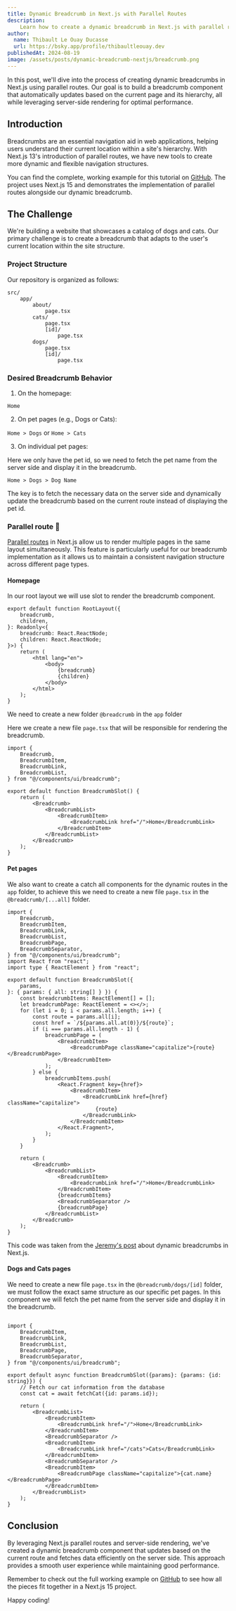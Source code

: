 ```yaml
---
title: Dynamic Breadcrumb in Next.js with Parallel Routes
description:
    Learn how to create a dynamic breadcrumb in Next.js with parallel routes.
author:
  name: Thibault Le Ouay Ducasse
  url: https://bsky.app/profile/thibaultleouay.dev
publishedAt: 2024-08-19
image: /assets/posts/dynamic-breadcrumb-nextjs/breadcrumb.png
---
```


In this post, we'll dive into the process of creating dynamic breadcrumbs in Next.js using parallel routes. Our goal is to build a breadcrumb component that automatically updates based on the current page and its hierarchy, all while leveraging server-side rendering for optimal performance.

## Introduction

Breadcrumbs are an essential navigation aid in web applications, helping users understand their current location within a site's hierarchy. With Next.js 13's introduction of parallel routes, we have new tools to create more dynamic and flexible navigation structures.


You can find the complete, working example for this tutorial on [GitHub](https://github.com/openstatusHQ/nextjs-dynamic-breadcrumb/). The project uses Next.js 15 and demonstrates the implementation of parallel routes alongside our dynamic breadcrumb.


## The Challenge

We're building a website that showcases a catalog of dogs and cats. Our primary challenge is to create a breadcrumb that adapts to the user's current location within the site structure.

### Project Structure

Our repository is organized as follows:


```
src/
    app/
        about/
            page.tsx
        cats/
            page.tsx
            [id]/
                page.tsx
        dogs/
            page.tsx
            [id]/
                page.tsx
```


### Desired Breadcrumb Behavior


1. On the homepage:

`Home`

2. On pet pages (e.g., Dogs or Cats):

`Home > Dogs` or `Home > Cats`

3. On individual pet pages:

Here we only have the pet id, so we need to fetch the pet name from the server side and display it in the breadcrumb.

`Home > Dogs > Dog Name`

The key is to fetch the necessary data on the server side and dynamically update the breadcrumb based on the current route instead of displaying the pet id.



### Parallel route 🚀

[Parallel routes](https://nextjs.org/docs/app/building-your-application/routing/parallel-routes) in Next.js allow us to render multiple pages in the same layout simultaneously. This feature is particularly useful for our breadcrumb implementation as it allows us to maintain a consistent navigation structure across different page types.


#### Homepage

In our root layout  we will use slot to render the breadcrumb component.

```tsx
export default function RootLayout({
	breadcrumb,
	children,
}: Readonly<{
	breadcrumb: React.ReactNode;
	children: React.ReactNode;
}>) {
	return (
		<html lang="en">
			<body>
				{breadcrumb}
				{children}
			</body>
		</html>
	);
}
```

We need to create a new folder `@breadcrumb` in the `app` folder

Here we create a new file `page.tsx` that will be responsible for rendering the breadcrumb.

```tsx
import {
	Breadcrumb,
	BreadcrumbItem,
	BreadcrumbLink,
	BreadcrumbList,
} from "@/components/ui/breadcrumb";

export default function BreadcrumbSlot() {
	return (
		<Breadcrumb>
			<BreadcrumbList>
				<BreadcrumbItem>
					<BreadcrumbLink href="/">Home</BreadcrumbLink>
				</BreadcrumbItem>
			</BreadcrumbList>
		</Breadcrumb>
	);
}
```

#### Pet pages

We also want to create a catch all components for the dynamic routes in the `app` folder, to achieve this we need to create a new file `page.tsx` in the `@breadcrumb/[...all]` folder.

```tsx
import {
	Breadcrumb,
	BreadcrumbItem,
	BreadcrumbLink,
	BreadcrumbList,
	BreadcrumbPage,
	BreadcrumbSeparator,
} from "@/components/ui/breadcrumb";
import React from "react";
import type { ReactElement } from "react";

export default function BreadcrumbSlot({
	params,
}: { params: { all: string[] } }) {
	const breadcrumbItems: ReactElement[] = [];
	let breadcrumbPage: ReactElement = <></>;
	for (let i = 0; i < params.all.length; i++) {
		const route = params.all[i];
		const href = `/${params.all.at(0)}/${route}`;
		if (i === params.all.length - 1) {
			breadcrumbPage = (
				<BreadcrumbItem>
					<BreadcrumbPage className="capitalize">{route}</BreadcrumbPage>
				</BreadcrumbItem>
			);
		} else {
			breadcrumbItems.push(
				<React.Fragment key={href}>
					<BreadcrumbItem>
						<BreadcrumbLink href={href} className="capitalize">
							{route}
						</BreadcrumbLink>
					</BreadcrumbItem>
				</React.Fragment>,
			);
		}
	}

	return (
		<Breadcrumb>
			<BreadcrumbList>
				<BreadcrumbItem>
					<BreadcrumbLink href="/">Home</BreadcrumbLink>
				</BreadcrumbItem>
				{breadcrumbItems}
				<BreadcrumbSeparator />
				{breadcrumbPage}
			</BreadcrumbList>
		</Breadcrumb>
	);
}
```
This code was taken from the [Jeremy's post](https://jeremykreutzbender.com/blog/app-router-dynamic-breadcrumbs) about dynamic breadcrumbs in Next.js.

#### Dogs and Cats pages

We need to create a new file `page.tsx` in the `@breadcrumb/dogs/[id]` folder, we must follow the exact same structure as our specific pet pages.
In this component we will fetch the pet name from the server side and display it in the breadcrumb.

```tsx

import {
	BreadcrumbItem,
	BreadcrumbLink,
	BreadcrumbList,
	BreadcrumbPage,
	BreadcrumbSeparator,
} from "@/components/ui/breadcrumb";

export default async function BreadcrumbSlot({params}: {params: {id: string}}) {
	// Fetch our cat information from the database
	const cat = await fetchCat({id: params.id});

	return (
		<BreadcrumbList>
			<BreadcrumbItem>
				<BreadcrumbLink href="/">Home</BreadcrumbLink>
			</BreadcrumbItem>
			<BreadcrumbSeparator />
			<BreadcrumbItem>
				<BreadcrumbLink href="/cats">Cats</BreadcrumbLink>
			</BreadcrumbItem>
			<BreadcrumbSeparator />
			<BreadcrumbItem>
				<BreadcrumbPage className="capitalize">{cat.name}</BreadcrumbPage>
			</BreadcrumbItem>
		</BreadcrumbList>
	);
}
```


## Conclusion

By leveraging Next.js parallel routes and server-side rendering, we've created a dynamic breadcrumb component that updates based on the current route and fetches data efficiently on the server side. This approach provides a smooth user experience while maintaining good performance.

Remember to check out the full working example on [GitHub](https://github.com/openstatusHQ/nextjs-dynamic-breadcrumb/) to see how all the pieces fit together in a Next.js 15 project.

Happy coding!